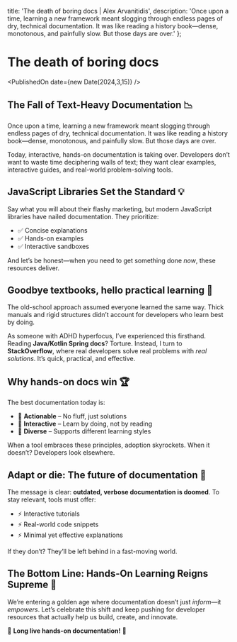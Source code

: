   title: 'The death of boring docs | Alex Arvanitidis',
  description: 'Once upon a time, learning a new framework meant slogging through endless pages of dry, technical documentation. It was like reading a history book—dense, monotonous, and painfully slow. But those days are over.'
};


# The death of boring docs

<PublishedOn date={new Date(2024,3,15)} />

<Cover
  src="/death-of-boring-docs.jpeg"
  alt=""
  caption=""
/>
## The Fall of Text-Heavy Documentation 📉

Once upon a time, learning a new framework meant slogging through endless pages of dry, technical documentation. It was like reading a history book—dense, monotonous, and painfully slow. But those days are over.

Today, interactive, hands-on documentation is taking over. Developers don’t want to waste time deciphering walls of text; they want clear examples, interactive guides, and real-world problem-solving tools.

## JavaScript Libraries Set the Standard 💡

Say what you will about their flashy marketing, but modern JavaScript libraries have nailed documentation. They prioritize:

- ✅ Concise explanations
- ✅ Hands-on examples
- ✅ Interactive sandboxes

And let’s be honest—when you need to get something done *now*, these resources deliver.

## Goodbye textbooks, hello practical learning 🎯

The old-school approach assumed everyone learned the same way. Thick manuals and rigid structures didn’t account for developers who learn best by doing.

As someone with ADHD hyperfocus, I’ve experienced this firsthand. Reading **Java/Kotlin Spring docs**? Torture. Instead, I turn to **StackOverflow**, where real developers solve real problems with *real solutions*. It’s quick, practical, and effective.

## Why hands-on docs win 🏆

The best documentation today is:

- 🔹 **Actionable** – No fluff, just solutions
- 🔹 **Interactive** – Learn by doing, not by reading
- 🔹 **Diverse** – Supports different learning styles

When a tool embraces these principles, adoption skyrockets. When it doesn’t? Developers look elsewhere.

## Adapt or die: The future of documentation 🔮

The message is clear: **outdated, verbose documentation is doomed**. To stay relevant, tools must offer:

- ⚡ Interactive tutorials
- ⚡ Real-world code snippets
- ⚡ Minimal yet effective explanations

If they don’t? They’ll be left behind in a fast-moving world.

## The Bottom Line: Hands-On Learning Reigns Supreme 👑

We’re entering a golden age where documentation doesn’t just *inform*—it *empowers*. Let’s celebrate this shift and keep pushing for developer resources that actually help us build, create, and innovate.

🚀 **Long live hands-on documentation!** 🚀
